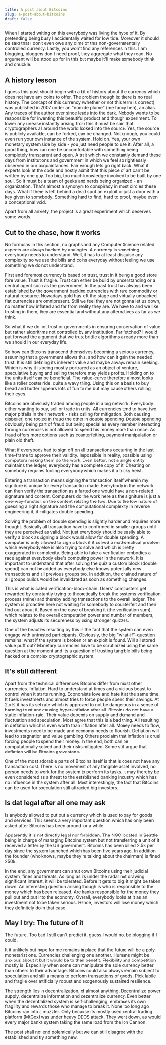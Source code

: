 ```yaml
---
title: A post about Bitcoins
slug: a-post-about-bitcoins
draft: false
---
```


When I started writing on this everybody was living the hype of it. By pretending being busy I accidentally waited for low tide. Moreover it should be said that I don't even owe any dime of this non-governmentally controlled currency. Lastly, you won't find any references in this. I am blogging, bloggers don't need proof, they aggregate what they read. No argument will be stood up for in this but maybe it'll make somebody think and chuckle.

## A history lesson

I guess this post should begin with a bit of history about the currency which does not have any coins to offer. The problem though is: there is no real history. The concept of this currency (whether or not this term is correct) was published in 2007 under an "nom de plume" (me fancy heh), an alias. Any traces of the author ever since leads into the dark. Nobody wants to be responsible for inventing this beautiful product and though experiment. To lower any unease instantly arising from this it must be said that cryptographers all around the world looked into the source. Yes, the source is publicly available, can be forked, can be changed. Not enough, you could even run your own instance of the system. Hold on. Yes, your own monetary system side by side - you just need people to use it. After all, a good thing, how can one be uncomfortable with something being completely transparent and open. A trait which we constantly demand these days from institutions and government in which we feel so rightlessly observed in our acquaintances. Fair enough lets go right back. What if experts look at the code and hostly admit that this piece of art can't be written by one guy. Too big, too much knowledge involved to be built by one soul. So it must be a team of geeks and nerds being organized - an organization. That's almost a synonym to conspiracy in most circles these days. What if there is left behind a dead spot an exploit or just a door with a key given to somebody. Something hard to find, hard to proof, maybe even a conceptional void.

Apart from all anxiety, the project is a great experiment which deserves some words.

## Cut to the chase, how it works

No formulas in this section, no graphs and any Computer Science related aspects are always backed by analogies. A currency is something everybody needs to understand. Well, it has to at least disguise any complexity so we use the bills and coins everyday without feeling we use something we do not understand.

First and foremost currency is based on trust, trust in it being a good store fore value. Trust is fragile. Trust can either be build by understanding or a central agent such as the government. In the past trust has always been established by the government backing currencies with rare commodity or natural resource. Nowadays gold has left the stage and virtually unbacked fiat currencies are omnipresent. Still we feel they are not gonna let us down, no matter how inflated and far from reality they are. We have to and we like trusting in them, they are essential and without any alternatives as far as we think.

So what if we do not trust or governments in ensuring conservation of value but rather algorithms not controlled by any institution. Far fetched? I would put forward the argument that we trust brittle algorithms already more than we should in our everyday life.

So how can Bitcoins transcend themselves becoming a serious currency, assuming that a government allows this, and how can it gain the needed trust. It is still defining its inherent value and maybe always remain seeking. Which is why it is being mostly portrayed as an object of venture, speculative buying and selling therefore may yields profits. Holding on to the units itself can be beneficial. The value-curve therefore almost looks like a roller coster ride: quite a wavy thing. Using this on a basis to buy bread and butter appears lots of fun to me but may cause others rolling their eyes.

Bitcoins are obviously traded among people in a big network. Everybody either wanting to buy, sell or trade in units. All currencies tend to have two major pitfalls in their network - risks calling for mitigation. Both causing disbelief, one rooted in fraud the other in double spending. Double spending obviously being part of fraud but being special as every member interacting through currencies is not allowed to spend his money more than once. As fraud offers more options such as counterfeiting, payment manipulation or plain old theft.

What if everybody had to sign off on all transactions occurring in the last time-frame to approve their validity. Impossible in reality, possible using computers making them do the work. Even better: not a single entity maintains the ledger, everybody has a complete copy of it. Cheating on somebody requires fooling everybody which makes it a tricky heist.

Entering a transaction means signing the transaction itself wherein my signiture is unique for every transaction made. Everybody in the network can then verify the transaction as a fakted one would have a non-related signature and content. Computers do the work here as the signiture is just a one-way-function on the content relating the two. Due to the low nature of guessing a right signature and the computational complexity in reverse engineering it, it mitigates double spending.

Solving the problem of double spending is slightly harder and requires more thought. Basically all transaction have to confirmed in smaller groups until they are perceived as valid. Not just everybody should be easily able to verify a block as signing a block would allow for double spending. A computer is only allowed to sign a block if it solved a mathematical problem which everybody else is also trying to solve and which is pretty exaggerated in complexity. Being able to fake a verification embodies a race against everybody else's computing power in the network. It is important to understand that after solving the quiz a custom block (double spend) can not be added as everybody else knows potentially new transactions and all previous groups too. In addition, the chained nature of all groups builds would be invalidated as soon as something changes.

This is what is called verification-block-chain. Users' compusters get rewarded by constantly trying to theoretically break the systems verification process (mine) and thereby adding transactions to the overall ledger. The system is proactive here not waiting for somebody to counterfeit and then find out about it. Based on the ease of breaking it (the verification sum), which relates to the overall computation power and number of members, the system adjusts its secureness by using stronger quizzes.

One of the beauties resulting by this is the fact that the system can even engage with untrusted participants. Obviously, the big "what-if"-question remains: what if the system is broken or an exploit is found. Will all stored value puff out? Monetary currencies have to be scrutinized using the same question at the moment and its a question of trusting tangible bills being hacked or a complex cryptographic system.

## It's still different

Apart from the technical differences Bitcoins differ from most other currencies. Inflation. Hard to understand at times and a vicious beast to control when it starts running. Economists love and hate it at the same time. It fuels investments and almost tries to force people spend their savings. At 2.x% it has its set rate which is approved to not be dangerous in a sense of harming trust and causing hyper-inflation after all. Bitcoins do not have a static inflation-rate. Their value depends on supply and demand and fluctuation and speculation. Most agree that this is a bad thing. All resulting in deflation which is even worth than inflation after all. Money needs to flow, investments need to be made and economy needs to flourish. Deflation will lead to stagnation and value gambling. Others proclaim that inflation is cruel forcing people to spend their money. In the end, both can be computationally solved and their risks mitigated. Some still argue that deflation will be Bitcoins gravestone.

One of the most adorable parts of Bitcoins itself is that is does not have any transaction cost. There is no movement of any tangible asset involved, no person needs to work for the system to perform its tasks. It may thereby be even considered as a threat to the established banking industry which has no influence in the system after all. Most interestingly, the fact that Bitcoins can be used for speculation still attracted big investors.

## Is dat legal after all one may ask

Is anybody allowed to put out a currency which is used to pay for goods and services. This seems a very important question which has only been asked after Bitcoins has been around for a while.

Apparently it is not directly legal nor forbidden. The NGO located in Seattle being in charge of managing Bitcoins system but not transferring a unit of it received a letter by the US government. Bitcoins has been billed 2.5k per day since the system launched which has been five years ago. In addition the founder (who knows, maybe they're talking about the chairman) is fined 250k.

In the end, any government can shut down Bitcoins using their judicial system, fines and threats. As long as its under the radar not drawing significant interest, it will be tolerated. Before it gets to big, it might be taken down. An interesting question arising though is who is responsible to the money which has been released. Are banks responsible for the money they pull out and put into the economy. Overall, everybody looks at it as an investment not to be taken serious. Hence, investors will lose money which they definitely do in that case.

## May I try: The future of it

The future. Too bad I still can't predict it, guess I would not be blogging if I could.

It it unlikely but hope for me remains in place that the future will be a poly-monetarist one. Currencies challenging one another. Humans might be anxious about it but it would be to their benefit. Flexibility and competition mostly is. Especially when some can manipulate the sole currency better than others to their advantage. Bitcoins could also always remain subject to speculation and still a means to perform transactions of goods. Pick labile and fragile over artificially robust and exogenously sustained resilience.

The strength lies in decentralization, of almost anything. Decentralize power supply, decentralize information and dezentralize currency. Even better when the dezentralized system is self-challenging, embraces its own fragility and rewards those who manage to break it. None too long ago Bitcoins ran into a muzzler. Only because its mostly used central trading platform (MtGox) was under heavy DDOS attack. They went down, as would every major banks system taking the same load from the Ion Cannon.

The post shall not end polemically but we can still disagree with the established and try something new.
